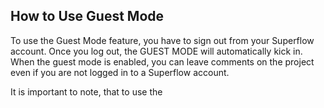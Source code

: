 ## How to Use Guest Mode

To use the Guest Mode feature, you have to sign out from your Superflow account. Once you log out, the GUEST MODE will automatically kick in. When the guest mode is enabled, you can leave comments on the project even if you are not logged in to a Superflow account.



It is important to note, that to use the 
